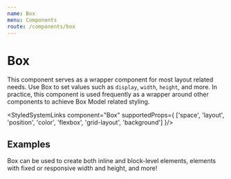 ```yaml
---
name: Box
menu: Components
route: /components/box
---
```



# Box

This component serves as a wrapper component for most layout related needs. Use Box to set values such as `display`,
`width`, `height`, and more. In practice, this component is used frequently as a wrapper around other components to
achieve Box Model related styling.

<StyledSystemLinks component="Box" supportedProps={ ['space', 'layout', 'position', 'color', 'flexbox', 'grid-layout', 'background'] }/>

## Examples

<Playground>
    Box can be used to create both <Box as="span" bg="#9ED9BB">inline</Box> and
    <Box bg="#9FC5F1">block-level elements,</Box>
    <Box bg="#FF9CFC" width={[1, 1, 1/2]}>elements with fixed or responsive width and height,</Box>
    <Box bg="#FFEB9C" p={4} mt={2}>and more!</Box>
</Playground>
